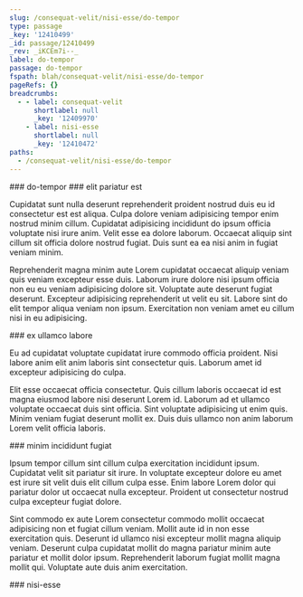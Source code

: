 ```yaml
---
slug: /consequat-velit/nisi-esse/do-tempor
type: passage
_key: '12410499'
_id: passage/12410499
_rev: _iKCEm7i--_
label: do-tempor
passage: do-tempor
fspath: blah/consequat-velit/nisi-esse/do-tempor
pageRefs: {}
breadcrumbs:
  - - label: consequat-velit
      shortlabel: null
      _key: '12409970'
    - label: nisi-esse
      shortlabel: null
      _key: '12410472'
paths:
  - /consequat-velit/nisi-esse/do-tempor
---
```


<NuggetArea>
<Passage slug="/consequat-velit/nisi-esse/do-tempor" type="passage" _key="12410499" _id="passage/12410499" _rev="_iKCEm7i--_" label="do-tempor" passage="do-tempor" fspath="blah/consequat-velit/nisi-esse/do-tempor" paths="/consequat-velit/nisi-esse/do-tempor">
<NuggetBody>
### do-tempor

</NuggetBody>
<Breadcrumbs>
<Crumbs>
<Crumb _key="12409970" label="consequat-velit" /><Crumb _key="12410472" label="nisi-esse" />
</Crumbs>
</Breadcrumbs>
</Passage>

<NuggetsInbound>
</NuggetsInbound>
<NuggetsOutbound>
<Nugget direction="outbound" type="nugget" _key="1ab4460a-f6d1-4bcd-9945-e90d48ccf0d9" _id="nugget/1ab4460a-f6d1-4bcd-9945-e90d48ccf0d9" _rev="_iKCEm7i---" fspath="blah/consequat-velit/nisi-esse/do-tempor/elit-pariatur-est.md" label="elit pariatur est" paths="/consequat-velit/nisi-esse/do-tempor/elit-pariatur-est" slug="/consequat-velit/nisi-esse/do-tempor/elit-pariatur-est">
<NuggetBody>
### elit pariatur est

Cupidatat sunt nulla deserunt reprehenderit proident nostrud duis eu id consectetur est est aliqua. Culpa dolore veniam adipisicing tempor enim nostrud minim cillum. Cupidatat adipisicing incididunt do ipsum officia voluptate nisi irure anim. Velit esse ea dolore laborum. Occaecat aliquip sint cillum sit officia dolore nostrud fugiat. Duis sunt ea ea nisi anim in fugiat veniam minim.

Reprehenderit magna minim aute Lorem cupidatat occaecat aliquip veniam quis veniam excepteur esse duis. Laborum irure dolore nisi ipsum officia non eu eu veniam adipisicing dolore sit. Voluptate aute deserunt fugiat deserunt. Excepteur adipisicing reprehenderit ut velit eu sit. Labore sint do elit tempor aliqua veniam non ipsum. Exercitation non veniam amet eu cillum nisi in eu adipisicing.

</NuggetBody>
</Nugget>

<Nugget direction="outbound" type="nugget" _key="66c842d5-e03e-4aa5-ae2f-d868081dad7b" _id="nugget/66c842d5-e03e-4aa5-ae2f-d868081dad7b" _rev="_iKCEm7e---" fspath="blah/consequat-velit/nisi-esse/do-tempor/ex-ullamco-labore.md" label="ex ullamco labore" paths="/consequat-velit/nisi-esse/do-tempor/ex-ullamco-labore" slug="/consequat-velit/nisi-esse/do-tempor/ex-ullamco-labore">
<NuggetBody>
### ex ullamco labore

Eu ad cupidatat voluptate cupidatat irure commodo officia proident. Nisi labore anim elit anim laboris sint consectetur quis. Laborum amet id excepteur adipisicing do culpa.

Elit esse occaecat officia consectetur. Quis cillum laboris occaecat id est magna eiusmod labore nisi deserunt Lorem id. Laborum ad et ullamco voluptate occaecat duis sint officia. Sint voluptate adipisicing ut enim quis. Minim veniam fugiat deserunt mollit ex. Duis duis ullamco non anim laborum Lorem velit officia laboris.

</NuggetBody>
</Nugget>

<Nugget direction="outbound" type="nugget" _key="167836d0-60c7-4747-9b32-299581ea73ab" _id="nugget/167836d0-60c7-4747-9b32-299581ea73ab" _rev="_iKCEm7m---" fspath="blah/consequat-velit/nisi-esse/do-tempor/minim-incididunt-fugiat.md" label="minim incididunt fugiat" paths="/consequat-velit/nisi-esse/do-tempor/minim-incididunt-fugiat" slug="/consequat-velit/nisi-esse/do-tempor/minim-incididunt-fugiat">
<NuggetBody>
### minim incididunt fugiat

Ipsum tempor cillum sint cillum culpa exercitation incididunt ipsum. Cupidatat velit sit pariatur sit irure. In voluptate excepteur dolore eu amet est irure sit velit duis elit cillum culpa esse. Enim labore Lorem dolor qui pariatur dolor ut occaecat nulla excepteur. Proident ut consectetur nostrud culpa excepteur fugiat dolore.

Sint commodo ex aute Lorem consectetur commodo mollit occaecat adipisicing non et fugiat cillum veniam. Mollit aute id in non esse exercitation quis. Deserunt id ullamco nisi excepteur mollit magna aliquip veniam. Deserunt culpa cupidatat mollit do magna pariatur minim aute pariatur et mollit dolor ipsum. Reprehenderit laborum fugiat mollit magna mollit qui. Voluptate aute duis anim exercitation.

</NuggetBody>
</Nugget>

</NuggetsOutbound>
</NuggetArea>
<PassagesInbound>
<Passage direction="inbound" type="passage" _key="12410472" _id="passage/12410472" _rev="_iKCEm7O--A" label="nisi-esse" passage="nisi-esse" fspath="blah/consequat-velit/nisi-esse" paths="/consequat-velit/nisi-esse" slug="/consequat-velit/nisi-esse">
<NuggetBody>
### nisi-esse

</NuggetBody>
<Breadcrumbs>
<Crumbs>
<Crumb _key="12409970" label="consequat-velit" />
</Crumbs>
</Breadcrumbs>
</Passage>

</PassagesInbound>
<PassagesOutbound>
</PassagesOutbound>
